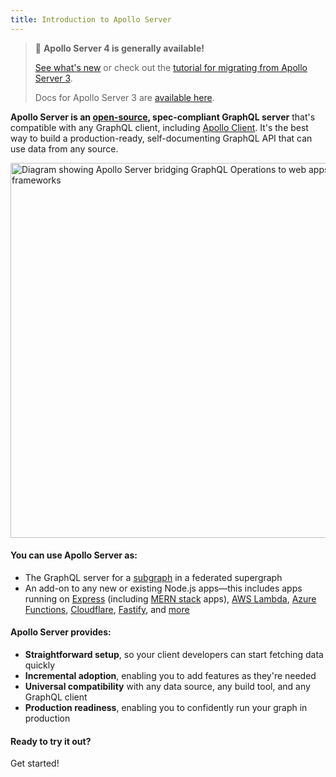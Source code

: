 ```yaml
---
title: Introduction to Apollo Server
---
```


> 📣 **Apollo Server 4 is generally available!**
>
> [See what's new](/apollo-server/migration/) or check out the [tutorial for migrating from Apollo Server 3](https://www.apollographql.com/tutorials/side-quest-as4?referrer=docs-content).
>
> Docs for Apollo Server 3 are [available here](/apollo-server/v3/).

**Apollo Server is an [open-source](https://github.com/apollographql/apollo-server), spec-compliant GraphQL server** that's compatible with any GraphQL client, including [Apollo Client](/react). It's the best way to build a production-ready, self-documenting GraphQL API that can use data from any source.

<img src="./images/introduction.jpg" width="600" alt="Diagram showing Apollo Server bridging GraphQL Operations to web apps and frameworks" />

#### You can use Apollo Server as:

* The GraphQL server for a [subgraph](/apollo-server/using-federation/apollo-subgraph-setup) in a federated supergraph
* An add-on to any new or existing Node.js apps—this includes apps running on [Express](/apollo-server/api/express-middleware) (including [MERN stack](/apollo-server/integrations/mern) apps), [AWS Lambda](https://www.npmjs.com/package/@as-integrations/aws-lambda), [Azure Functions](https://www.npmjs.com/package/@as-integrations/azure-functions), [Cloudflare](https://www.npmjs.com/package/@as-integrations/cloudflare-workers), [Fastify](https://www.npmjs.com/package/@as-integrations/fastify), and [more](/apollo-server/integrations/integration-index)

#### Apollo Server provides:

*  **Straightforward setup**, so your client developers can start fetching data quickly
*  **Incremental adoption**, enabling you to add features as they're needed
*  **Universal compatibility** with any data source, any build tool, and any GraphQL client
*  **Production readiness**, enabling you to confidently run your graph in production

#### Ready to try it out?

<ButtonLink href="/apollo-server/getting-started" size="lg">
  Get started!
</ButtonLink>
